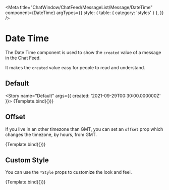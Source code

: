 



<Meta
  title="ChatWindow/ChatFeed/MessageList/Message/DateTime"
  component={DateTime}
  argTypes={{
    style: { table: { category: 'styles' } },
  }}
/>


# Date Time

The Date Time component is used to show the `created` value of a message in the Chat Feed.

It makes the `created` value easy for people to read and understand.

## Default

<Story name="Default" args={{ created: '2021-09-29T00:30:00.000000Z' }}>
  {Template.bind({})}
</Story>

<ArgsTable story="Default" />

## Offset

If you live in an other timezone than GMT, you can set an `offset` prop which changes the timezone, by hours, from GMT.

<Canvas>
  <Story
    name="Is Loading"
    args={{ created: '2021-09-29T00:30:00.000000Z', offset: -1 }}
  >
    {Template.bind({})}
  </Story>
</Canvas>

## Custom Style

You can use the `*Style` props to customize the look and feel.

<Canvas>
  <Story
    name="Custom Style"
    args={{
      created: '2021-09-29T00:30:00.000000Z',
      offset: -1,
      style: {
        border: '2px solid red',
      },
    }}
  >
    {Template.bind({})}
  </Story>
</Canvas>
